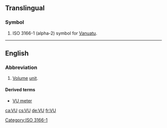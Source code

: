 {{also|vu|.vu|vú|vù|vũ|Vũ|vü|ʋu}}
==Translingual==

===Symbol===
{{head|mul|symbol}}

# ISO 3166-1 (alpha-2) symbol for [[Vanuatu]].

[[Category:ISO 3166-1]]

----

==English==

===Abbreviation===
{{rfc-header|Abbreviation}}
{{wikipedia|VU meter}}
{{head|en|abbreviation}}

# [[volume|Volume]] [[unit]].

====Derived terms====
* [[VU meter]]

[[ca:VU]]
[[cs:VU]]
[[de:VU]]
[[fr:VU]]